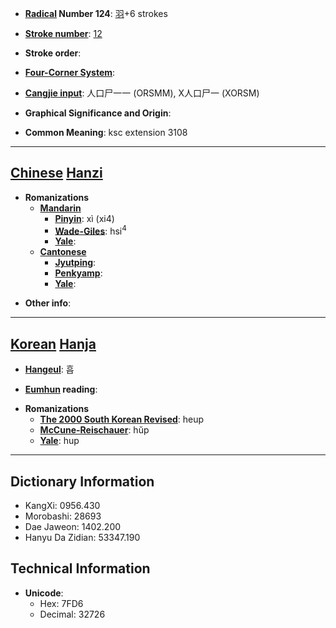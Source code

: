 * '''[[Wiktionary:Chinese radical index| Radical]] Number 124''': [[Wiktionary:Chinese radical index 羽|羽]]+6 strokes

* '''[[Wiktionary:Chinese total strokes index|Stroke number]]''': [[Wiktionary:Chinese total strokes index 12|12]]

* '''Stroke order''': 

* '''[[Wiktionary:Chinese four corner index|Four-Corner System]]''': 

* '''[[Wiktionary:Chinese Cangjie index|Cangjie input]]''': 人口尸一一 (ORSMM), X人口尸一 (XORSM)

* '''Graphical Significance and Origin''': 

* '''Common Meaning''': ksc extension 3108

----

== [[Chinese]] [[Hanzi]] ==

* '''Romanizations'''
** '''[[Mandarin]]'''
*** '''[[Pinyin]]''': xì (xi4)
*** '''[[Wade-Giles]]''': hsi<sup>4</sup>
*** '''[[Yale]]''': 
** '''[[Cantonese]]'''
*** '''[[Jyutping]]''':
*** '''[[Penkyamp]]''': 
*** '''[[Yale]]''': 

* '''Other info''': 

----

== [[Korean]] [[Hanja]] ==

* '''[[Hangeul]]''': 흡

* '''[[Eumhun]] reading''': 

* '''Romanizations'''
** '''[[The 2000 South Korean Revised Romanization|The 2000 South Korean Revised]]''': heup
** '''[[McCune-Reischauer]]''': hŭp
** '''[[Yale]]''': hup

----

== Dictionary Information ==

* KangXi: 0956.430
* Morobashi: 28693
* Dae Jaweon: 1402.200
* Hanyu Da Zidian: 53347.190

== Technical Information ==

* '''Unicode''':
** Hex: 7FD6
** Decimal: 32726